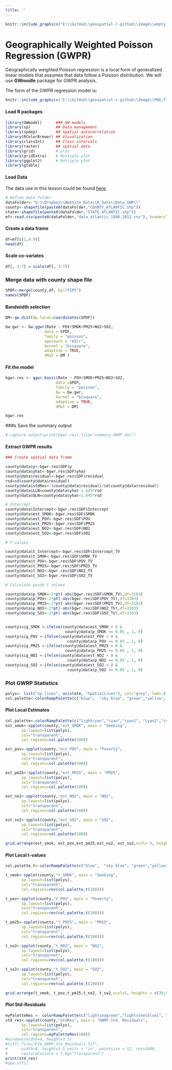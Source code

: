 ```yaml
---
title: ''
---
```

<div style="margin-bottom:10px;">
</div>
```r
knitr::include_graphics("E:\\GitHub\\geospatial-r-github\\Image\\empty_banner.png")
```
<div style="margin-bottom:20px;">
</div>


# Geographically Weighted Poisson Regression (GWPR)

Geographically weighted Poisson regression is a local form of generalized linear models that assumes that data follow a Poisson distribution. We will use **GWmodle** package for  GWPR analysis. 

The form of the GWPR  regression model is:

```r
knitr::include_graphics('E:\\GitHub\\geospatial-r-github\\Image\\PNG_FILE_07\\GWPR.png')
```


#### Load R packages


```r
library(GWmodel)      ### GW models
library(sp)           ## Data management
library(spdep)        ## Spatial autocorrelation
library(RColorBrewer) ## Visualization
library(classInt)     ## Class intervals
library(raster)       ## spatial data
library(grid)         # plot
library(gridExtra)    # Multiple plot
library(ggplot2)      # Multiple plot
library(gtable)
```


#### Load Data

The data use in this lesson could be found  [here](https://www.dropbox.com/s/sngfyskys1jwvet/Data_GWR.7z?dl=0). 


```r
# Define data folder
dataFolder<-"D:\\Dropbox\\WebSite_Data\\R_Data\\Data_GWR\\"
county<-shapefile(paste0(dataFolder,"COUNTY_ATLANTIC.shp"))
state<-shapefile(paste0(dataFolder,"STATE_ATLANTIC.shp"))
mf<-read.csv(paste0(dataFolder,"data_atlantic_1998_2012.csv"), header=T)
```

#### Create a data frame

```r
df=mf[c(1,4:9)]
head(df)
```

#### Scale co-variates

```r
df[, 3:7] = scale(df[, 3:7])
```

### Merge data with county shape file

```r
SPDF<-merge(county,df, by="FIPS")
names(SPDF)
```

#### Bandwidth selection

```r
DM<-gw.dist(dp.locat=coordinates(SPDF))

bw.gwr <- bw.ggwr(Rate ~ POV+SMOK+PM25+NO2+SO2,  
                 data = SPDF,
                 family = "poisson",
                 approach = "AICc",
                 kernel = "bisquare", 
                 adaptive = TRUE,
                 dMat = DM )
```


#### Fit the model

```r
bgwr.res <- ggwr.basic(Rate ~ POV+SMOK+PM25+NO2+SO2, 
                      data =SPDF,
                      family = "poisson",
                      bw = bw.gwr, 
                      kernel = "bisquare", 
                      adaptive = TRUE,
                      dMat = DM)
```


```r
bgwr.res
```


###s Save the summary output

```r
# capture.output(print(bgwr.res),file="summary_GWRP.doc")
```


#### Extract GWPR results

```r
### Create spatial data frame

county@data$y<-bgwr.res$SDF$y
county@data$yhat<-bgwr.res$SDF$yhat
county@data$residual<-bgwr.res$SDF$residual
rsd=sd(county@data$residual)
county@data$stdRes<-(county@data$residual)/sd(county@data$residual)
county@data$LLN=county@data$yhat-1.645*rsd
county@data$ULN=county@data$yhat+1.645*rsd

# Intercept
county@data$Intercept<-bgwr.res$SDF$Intercept
county@data$est_SMOK<-bgwr.res$SDF$SMOK
county@data$est_POV<-bgwr.res$SDF$POV
county@data$est_PM25<-bgwr.res$SDF$PM25
county@data$est_NO2<-bgwr.res$SDF$NO2
county@data$est_SO2<-bgwr.res$SDF$SO2

# T-values

county@data$t_Intercept<-bgwr.res$SDF$Intercept_TV
county@data$t_SMOK<-bgwr.res$SDF$SMOK_TV
county@data$t_POV<-bgwr.res$SDF$POV_TV
county@data$t_PM25<-bgwr.res$SDF$PM25_TV
county@data$t_NO2<-bgwr.res$SDF$NO2_TV
county@data$t_SO2<-bgwr.res$SDF$SO2_TV

# Calculate psudo-t values

county@data$p_SMOK<-2*pt(-abs(bgwr.res$SDF$SMOK_TV),df=3103)
county@data$p_POV<-2*pt(-abs(bgwr.res$SDF$POV_TV),df=3103)
county@data$p_PM25<-2*pt(-abs(bgwr.res$SDF$PM25_TV),df=3103)
county@data$p_NO2<-2*pt(-abs(bgwr.res$SDF$NO2_TV),df=3103)
county@data$p_SO2<-2*pt(-abs(bgwr.res$SDF$SO2_TV),df=3103)


county$sig_SMOK <-ifelse(county@data$est_SMOK > 0 &
                          county@data$p_SMOK <= 0.05 , 1, 0)
county$sig_POV <-ifelse(county@data$est_POV > 0 &
                           county@data$p_POV <= 0.05 , 1, 0)
county$sig_PM25 <-ifelse(county@data$est_PM25 > 0 &
                          county@data$p_PM25 <= 0.05 , 1, 0)
county$sig_NO2 <-ifelse(county@data$est_NO2 > 0 &
                           county@data$p_NO2 <= 0.05 , 1, 0)
county$sig_SO2 <-ifelse(county@data$est_SO2 > 0 &
                           county@data$p_SO2 <= 0.05 , 1, 0)
```


### Plot  GWRP Statistics

```r
polys<- list("sp.lines", as(state, "SpatialLines"), col="grey", lwd=.8,lty=1)
col.palette<-colorRampPalette(c("blue",  "sky blue", "green","yellow", "red"),space="rgb",interpolate = "linear")
```


#### Plot Local Estimates

```r

col.palette<-colorRampPalette(c("lightcyan","cyan","cyan1", "cyan2","cyan3","cyan4", "darkblue"),space="rgb",interpolate = "linear") 
est_smok<-spplot(county,"est_SMOK", main = "Smoking", 
       sp.layout=list(polys),
       col="transparent",
       col.regions=col.palette(100))

est_pov<-spplot(county,"est_POV", main = "Poverty", 
       sp.layout=list(polys),
       col="transparent",
       col.regions=col.palette(100))

est_pm25<-spplot(county,"est_PM25", main = "PM25", 
       sp.layout=list(polys),
       col="transparent",
       col.regions=col.palette(100))

est_no2<-spplot(county,"est_NO2", main = "NO2", 
       sp.layout=list(polys),
       col="transparent",
       col.regions=col.palette(100))

est_so2<-spplot(county,"est_SO2", main = "SO2", 
       sp.layout=list(polys),
       col="transparent",
       col.regions=col.palette(100))
```

```r
grid.arrange(est_smok, est_pov,est_pm25,est_no2, est_so2,ncol= 5, heights = c(30,6), top = textGrob("Local Estimates",gp=gpar(fontsize=25)))
```

#### Plot Local t-values

```r

col.palette.t<-colorRampPalette(c("blue",  "sky blue", "green","yellow","pink", "red"),space="rgb",interpolate = "linear") 

t_smok<-spplot(county,"t_SMOK", main = "Smoking", 
       sp.layout=list(polys),
       col="transparent",
       col.regions=rev(col.palette.t(100)))

t_pov<-spplot(county,"t_POV", main = "Poverty", 
       sp.layout=list(polys),
       col="transparent",
       col.regions=rev(col.palette.t(100)))

t_pm25<-spplot(county,"t_PM25", main = "PM25", 
       sp.layout=list(polys),
       col="transparent",
       col.regions=rev(col.palette.t(100)))

t_no2<-spplot(county,"t_NO2", main = "NO2", 
       sp.layout=list(polys),
       col="transparent",
       col.regions=rev(col.palette.t(100)))

t_so2<-spplot(county,"t_SO2", main = "SO2", 
       sp.layout=list(polys),
       col="transparent",
       col.regions=rev(col.palette.t(100)))

```

```r
grid.arrange(t_smok, t_pov,t_pm25,t_no2, t_so2,ncol=5, heights = c(30,6), top = textGrob("Local t-values",gp=gpar(fontsize=25)))
```

#### Plot Std-Residuals

```r
myPaletteRes <- colorRampPalette(c("lightseagreen","lightsteelblue1", "moccasin","hotpink", "red"))
std_res<-spplot(county,"stdRes", main = "GWRP Std. Residuals", 
       sp.layout=list(polys),
       col="transparent",
       col.regions=myPaletteRes(100))
#windows(width=4, height=3.5)
#tiff( file="FIG_GWRP_Std_Residuals.tif", 
#      width=4, height=3.5,units = "in", pointsize = 12, res=1600,
#      restoreConsole = T,bg="transparent")
print(std_res)
#dev.off() 
```
